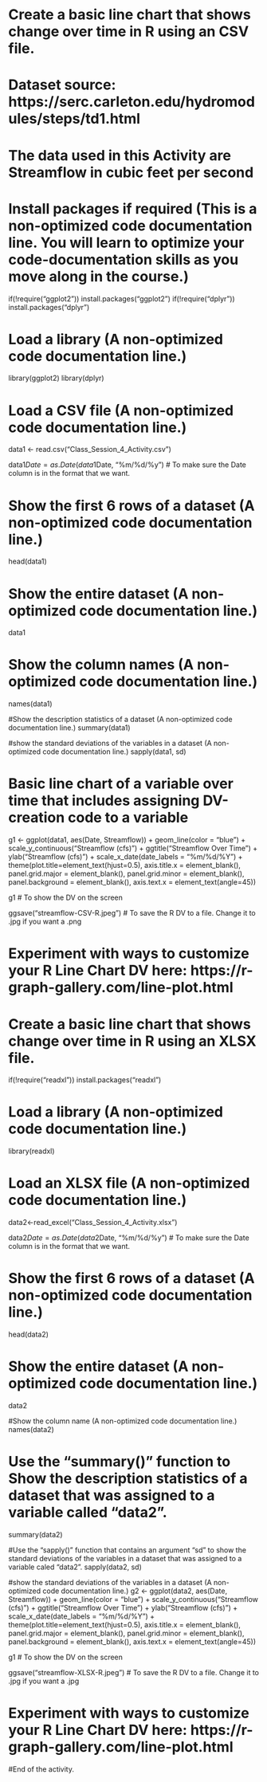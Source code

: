 # Create a basic line chart that shows change over time in R using an CSV file.
# Dataset source: https://serc.carleton.edu/hydromodules/steps/td1.html
# The data used in this Activity are Streamflow in cubic feet per second

# Install packages if required (This is a non-optimized code documentation line. You will learn to optimize your code-documentation skills as you move along in the course.)
if(!require("ggplot2")) install.packages("ggplot2")
if(!require("dplyr")) install.packages("dplyr")

# Load a library (A non-optimized code documentation line.)
library(ggplot2)
library(dplyr)

# Load a CSV file (A non-optimized code documentation line.)
data1 <- read.csv("Class_Session_4_Activity.csv")

data1$Date = as.Date(data1$Date, "%m/%d/%y") # To make sure the Date column is in the format that we want.

# Show the first 6 rows of a dataset (A non-optimized code documentation line.)
head(data1)

# Show the entire dataset (A non-optimized code documentation line.)
data1

# Show the column names (A non-optimized code documentation line.)
names(data1)

#Show the description statistics of a dataset (A non-optimized code documentation line.)
summary(data1)

#show the standard deviations of the variables in a dataset (A non-optimized code documentation line.)
sapply(data1, sd)

# Basic line chart of a variable over time that includes assigning DV-creation code to a variable 
g1 <- ggplot(data1, aes(Date, Streamflow)) + geom_line(color = "blue") + scale_y_continuous("Streamflow (cfs)") + ggtitle("Streamflow Over Time") + ylab("Streamflow (cfs)") + scale_x_date(date_labels = "%m/%d/%Y") + theme(plot.title=element_text(hjust=0.5), axis.title.x = element_blank(), panel.grid.major = element_blank(), panel.grid.minor = element_blank(), panel.background = element_blank(), axis.text.x = element_text(angle=45))

g1 # To show the DV on the screen

ggsave("streamflow-CSV-R.jpeg") # To save the R DV to a file. Change it to .jpg if you want a .png

# Experiment with ways to customize your R Line Chart DV here: https://r-graph-gallery.com/line-plot.html


# Create a basic line chart that shows change over time in R using an XLSX file.

if(!require("readxl")) install.packages("readxl")

# Load a library (A non-optimized code documentation line.)
library(readxl)

# Load an XLSX file (A non-optimized code documentation line.)
data2<-read_excel("Class_Session_4_Activity.xlsx")

data2$Date = as.Date(data2$Date, "%m/%d/%y") # To make sure the Date column is in the format that we want.

# Show the first 6 rows of a dataset (A non-optimized code documentation line.)
head(data2)

# Show the entire dataset (A non-optimized code documentation line.)
data2

#Show the column name (A non-optimized code documentation line.)
names(data2)

# Use the "summary()" function to Show the description statistics of a dataset that was assigned to a variable called "data2".
summary(data2)

#Use the "sapply()" function that contains an argument "sd" to show the standard deviations of the variables in a dataset that was assigned to a variable caled "data2".
sapply(data2, sd)

#show the standard deviations of the variables in a dataset (A non-optimized code documentation line.)
g2 <- ggplot(data2, aes(Date, Streamflow)) + geom_line(color = "blue") + scale_y_continuous("Streamflow (cfs)") + ggtitle("Streamflow Over Time") + ylab("Streamflow (cfs)") + scale_x_date(date_labels = "%m/%d/%Y") + theme(plot.title=element_text(hjust=0.5), axis.title.x = element_blank(), panel.grid.major = element_blank(), panel.grid.minor = element_blank(), panel.background = element_blank(), axis.text.x = element_text(angle=45))

g1 # To show the DV on the screen

ggsave("streamflow-XLSX-R.jpeg") # To save the R DV to a file. Change it to .jpg if you want a .jpg

# Experiment with ways to customize your R Line Chart DV here: https://r-graph-gallery.com/line-plot.html



#End of the  activity.

